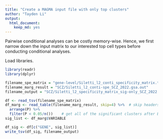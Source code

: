 ```yaml
---
title: "Create a MAGMA input file with only top clusters"
author: "Tayden Li"
output:
  html_document:
    keep_md: yes
---
```


Pairwise conditional analyses can be costly memory-wise. Hence, we first narrow down the input matrix to our interested top cell types before conducting conditional analyses.

Load libraries.
```r
library(readr)
library(dplyr)
```

```r
filename_spe_matrix = "gene-level/Siletti_l2_conti_specificity_matrix.txt"
filename_marg_result = "SCZ/Siletti_l2_conti-spe_SCZ_2022.gsa.out"
filename_output = "SCZ/Siletti_l2_specificity_matrix_sig-only_SCZ_2022.txt"
```

```r
df <- read_tsv(filename_spe_matrix)
df_marg <- read_table(filename_marg_result, skip=4) %>%  # skip headers (3-4 lines)
  arrange(P) %>%
  filter(P < 0.05/n())    # get all of the significant clusters after Bonferroni correction. 
sig_list <- df_marg$VARIABLE
```

```r
df_sig <- df[c("GENE", sig_list)]
write_tsv(df_sig, filename_output)
```

